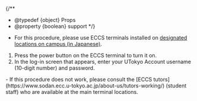 
{/**
  * @typedef {object} Props
  * @property {boolean} support
  */}

- For this procedure, please use ECCS terminals installed on [designated locations on campus (in Japanese)](https://www.ecc.u-tokyo.ac.jp/announcement/2020/10/02_3224.html).

1. Press the power button on the ECCS terminal to turn it on.
2. In the log-in screen that appears, enter your UTokyo Account username (10-digit number) and password.

<If cond={props.support}>
- If this procedure does not work, please consult the [ECCS tutors](https://www.sodan.ecc.u-tokyo.ac.jp/about-us/tutors-working/) (student staff) who are available at the main terminal locations.
</If>
